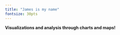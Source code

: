```yaml
---
title: "James is my name"
fontsize: 30pts
---
```


**Visualizations and analysis through charts and maps!** 
